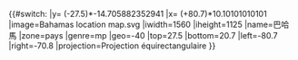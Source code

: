 {{#switch:{{{1}}}
|y= ({{{2}}}-27.5)*-14.705882352941
|x= ({{{3}}}+80.7)*10.10101010101
|image=Bahamas location map.svg
|iwidth=1560
|iheight=1125
|name=巴哈馬
|zone=pays
|genre=mp
|geo=-40
|top=27.5
|bottom=20.7
|left=-80.7
|right=-70.8
|projection=Projection équirectangulaire
}}<noinclude>{{Location map/Info|Bahamas}}
{{Documentation}}
</noinclude>